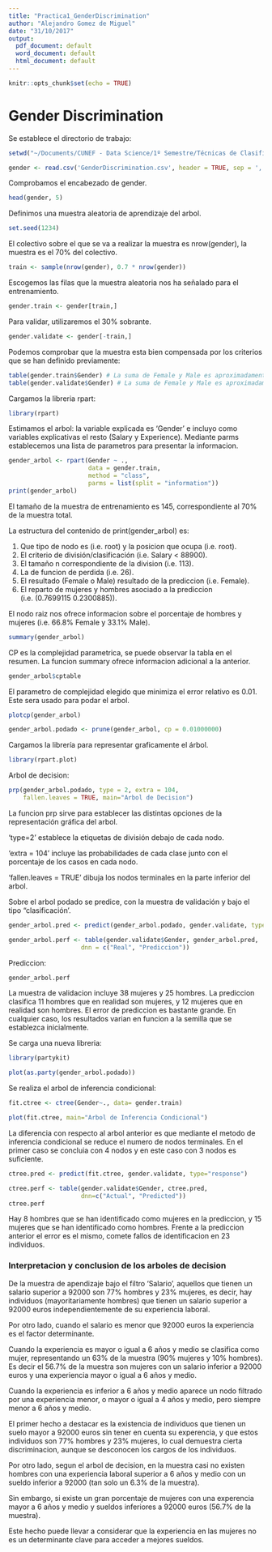 ```yaml
---
title: "Practica1_GenderDiscrimination"
author: "Alejandro Gomez de Miguel"
date: "31/10/2017"
output:
  pdf_document: default
  word_document: default
  html_document: default
---
```


```r
knitr::opts_chunk$set(echo = TRUE)
```

# Gender Discrimination

Se establece el directorio de trabajo:

```r
setwd("~/Documents/CUNEF - Data Science/1º Semestre/Técnicas de Clasificación/Práctica 1 - Gender Discrimination")
```


```r
gender <- read.csv('GenderDiscrimination.csv', header = TRUE, sep = ',') 
```

Comprobamos el encabezado de gender.

```r
head(gender, 5)
```

Definimos una muestra aleatoria de aprendizaje del arbol.

```r
set.seed(1234)
```

El colectivo sobre el que se va a realizar la muestra es nrow(gender), la muestra es el 70% del colectivo.

```r
train <- sample(nrow(gender), 0.7 * nrow(gender))
```

Escogemos las filas que la muestra aleatoria nos ha señalado para el entrenamiento.

```r
gender.train <- gender[train,]
```

Para validar, utilizaremos el 30% sobrante.

```r
gender.validate <- gender[-train,]
```

Podemos comprobar que la muestra esta bien compensada por los criterios que se han definido previamente:

```r
table(gender.train$Gender) # La suma de Female y Male es aproximadamente el 70% sobre el total
table(gender.validate$Gender) # La suma de Female y Male es aproximadamente el 30% sobre el total
```

Cargamos la libreria rpart:

```r
library(rpart)
```

Estimamos el arbol: la variable explicada es 'Gender' e incluyo como variables explicativas el resto (Salary y Experience).
Mediante parms establecemos una lista de parametros para presentar la informacion.

```r
gender_arbol <- rpart(Gender ~ ., 
                      data = gender.train,
                      method = "class",
                      parms = list(split = "information"))
print(gender_arbol)
```

El tamaño de la muestra de entrenamiento es 145, correspondiente al 70% de la muestra total.

La estructura del contenido de print(gender_arbol) es: 

1. Que tipo de nodo es (i.e. root) y la posicion que ocupa (i.e. root).
2. El criterio de división/clasificación (i.e. Salary < 88900).
3. El tamaño n correspondiente de la division (i.e. 113).
4. La de funcion de perdida (i.e. 26).
5. El resultado (Female o Male) resultado de la prediccion (i.e. Female).
6. El reparto de mujeres y hombres asociado a la prediccion (i.e. (0.7699115 0.2300885)).

El nodo raiz nos ofrece informacion sobre el porcentaje de hombres y mujeres (i.e. 66.8% Female y 33.1% Male).

```r
summary(gender_arbol) 
```


CP es la complejidad parametrica, se puede observar la tabla en el resumen.
La funcion summary ofrece informacion adicional a la anterior.

```r
gender_arbol$cptable
```

El parametro de complejidad elegido que minimiza el error relativo es 0.01. Este sera usado para podar el arbol.

```r
plotcp(gender_arbol)
```

```r
gender_arbol.podado <- prune(gender_arbol, cp = 0.01000000)
```


Cargamos la librería para representar graficamente el árbol.

```r
library(rpart.plot)
```

Arbol de decision: 

```r
prp(gender_arbol.podado, type = 2, extra = 104,
    fallen.leaves = TRUE, main="Arbol de Decision")
```

La funcion prp sirve para establecer las distintas opciones de la representación gráfica del arbol.

'type=2' establece la etiquetas de división debajo de cada nodo.

'extra = 104' incluye las probabilidades de cada clase junto con el porcentaje de los casos en cada nodo.

'fallen.leaves = TRUE' dibuja los nodos terminales en la parte inferior del arbol.

Sobre el arbol podado se predice, con la muestra de validación y bajo el tipo "clasificación'.

```r
gender_arbol.pred <- predict(gender_arbol.podado, gender.validate, type = "class") 
```

```r
gender_arbol.perf <- table(gender.validate$Gender, gender_arbol.pred,
                    dnn = c("Real", "Prediccion"))
```

Prediccion:

```r
gender_arbol.perf
```

La muestra de validacion incluye 38 mujeres y 25 hombres. La prediccion clasifica 11 hombres que en realidad son mujeres, y 12 mujeres que en realidad son hombres. El error de prediccion es bastante grande. En cualquier caso, los resultados varian en funcion a la semilla que se establezca inicialmente. 

Se carga una nueva libreria: 

```r
library(partykit)
```

```r
plot(as.party(gender_arbol.podado)) 
```

Se realiza el arbol de inferencia condicional:

```r
fit.ctree <- ctree(Gender~., data= gender.train)
```

```r
plot(fit.ctree, main="Arbol de Inferencia Condicional")
```

La diferencia con respecto al arbol anterior es que mediante el metodo de inferencia condicional se reduce el numero de nodos terminales. En el primer caso se concluia con 4 nodos y en este caso con 3 nodos es suficiente.

```r
ctree.pred <- predict(fit.ctree, gender.validate, type="response")

ctree.perf <- table(gender.validate$Gender, ctree.pred,
                    dnn=c("Actual", "Predicted"))
ctree.perf
```

Hay 8 hombres que se han identificado como mujeres en la prediccion, y 15 mujeres que se han identificado como hombres. Frente a la prediccion anterior el error es el mismo, comete fallos de identificacion en 23 individuos.

### Interpretacion y conclusion de los arboles de decision

De la muestra de apendizaje bajo el filtro 'Salario', aquellos que tienen un salario superior a 92000 son 77% hombres y 23% mujeres, es decir, hay individuos (mayoritariamente hombres) que tienen un salario superior a 92000 euros independientemente de su experiencia laboral.

Por otro lado, cuando el salario es menor que 92000 euros la experiencia es el factor determinante.

Cuando la experiencia es mayor o igual a 6 años y medio se clasifica como mujer, representando un 63% de la muestra (90% mujeres y 10% hombres). Es decir el 56.7% de la muestra son mujeres con un salario inferior a 92000 euros y una experiencia mayor o igual a 6 años y medio.

Cuando la experiencia es inferior a 6 años y medio aparece un nodo filtrado por una experiencia menor, o mayor o igual a 4 años y medio, pero siempre menor a 6 años y medio.

El primer hecho a destacar es la existencia de individuos que tienen un suelo mayor a 92000 euros sin tener en cuenta su experencia, y que estos individuos son 77% hombres y 23% mujeres, lo cual demuestra cierta discriminacion, aunque se desconocen los cargos de los individuos.

Por otro lado, segun el arbol de decision, en la muestra casi no existen hombres con una experiencia laboral superior a 6 años y medio con un sueldo inferior a 92000 (tan solo un 6.3% de la muestra).

Sin embargo, si existe un gran porcentaje de mujeres con una experencia mayor a 6 años y medio y sueldos inferiores a 92000 euros (56.7% de la muestra).

Este hecho puede llevar a considerar que la experiencia en las mujeres no es un determinante clave para acceder a mejores sueldos.
